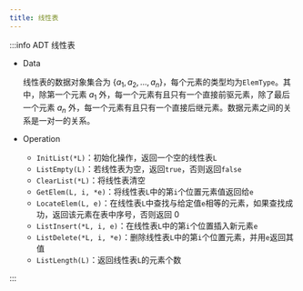 ```yaml
---
title: 线性表
---
```


:::info ADT 线性表

- Data

  线性表的数据对象集合为 $\{a_1, a_2, \dots, a_n\}$，每个元素的类型均为`ElemType`。其中，除第一个元素 $a_1$ 外，每一个元素有且只有一个直接前驱元素，除了最后一个元素 $a_n$ 外，每一个元素有且只有一个直接后继元素。数据元素之间的关系是一对一的关系。

- Operation

  - `InitList(*L)`：初始化操作，返回一个空的线性表`L`
  - `ListEmpty(L)`：若线性表为空，返回`true`，否则返回`false`
  - `ClearList(*L)`：将线性表清空
  - `GetElem(L, i, *e)`：将线性表`L`中的第`i`个位置元素值返回给`e`
  - `LocateElem(L, e)`：在线性表`L`中查找与给定值`e`相等的元素，如果查找成功，返回该元素在表中序号，否则返回 0
  - `ListInsert(*L, i, e)`：在线性表`L`中的第`i`个位置插入新元素`e`
  - `ListDelete(*L, i, *e)`：删除线性表`L`中的第`i`个位置元素，并用`e`返回其值
  - `ListLength(L)`：返回线性表`L`的元素个数

:::
